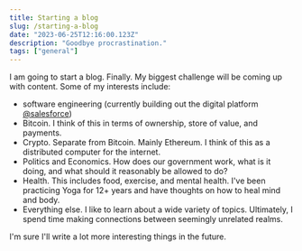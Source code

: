 ```yaml
---
title: Starting a blog
slug: /starting-a-blog
date: "2023-06-25T12:16:00.123Z"
description: "Goodbye procrastination."
tags: ["general"]
---
```


I am going to start a blog. Finally. My biggest challenge will be coming up with content.
Some of my interests include:

* software engineering (currently building out the digital platform [@salesforce](https://www.salesforce.com))
* Bitcoin. I think of this in terms of ownership, store of value, and payments.
* Crypto. Separate from Bitcoin. Mainly Ethereum. I think of this as a distributed computer for the internet.
* Politics and Economics. How does our government work, what is it doing, and what should it reasonably be allowed to do?
* Health. This includes food, exercise, and mental health. I've been practicing Yoga for 12+ years and have thoughts on how to heal mind and body.
* Everything else. I like to learn about a wide variety of topics. Ultimately, I spend time making connections between seemingly unrelated realms.

I'm sure I'll write a lot more interesting things in the future.
